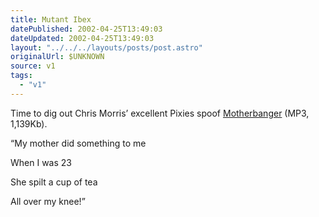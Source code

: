 ```yaml
---
title: Mutant Ibex
datePublished: 2002-04-25T13:49:03
dateUpdated: 2002-04-25T13:49:03
layout: "../../../layouts/posts/post.astro"
originalUrl: $UNKNOWN
source: v1
tags:
  - "v1"
---
```


Time to dig out Chris Morris&#8217; excellent Pixies spoof [Motherbanger][1] (MP3, 1,139Kb).

&#8220;My mother did something to me

When I was 23

She spilt a cup of tea

All over my knee!&#8221;

[1]: http://www.cookdandbombd.com/mp3/motherbanger.mp3 "Chris Morris' Pixies spoof Motherbanger MP3 at Cookdandbombd"
